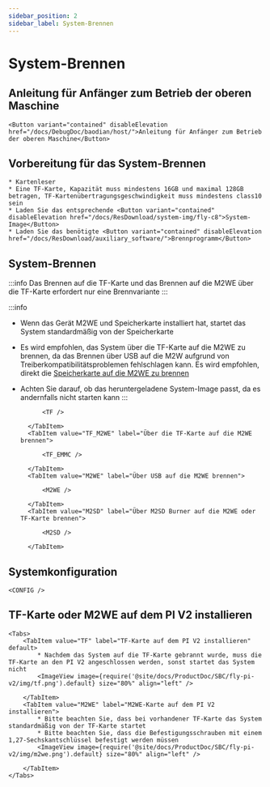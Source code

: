 ```yaml
---
sidebar_position: 2
sidebar_label: System-Brennen
---
```






# System-Brennen

## Anleitung für Anfänger zum Betrieb der oberen Maschine

    <Button variant="contained" disableElevation href="/docs/DebugDoc/baodian/host/">Anleitung für Anfänger zum Betrieb der oberen Maschine</Button>

## Vorbereitung für das System-Brennen

    * Kartenleser
    * Eine TF-Karte, Kapazität muss mindestens 16GB und maximal 128GB betragen, TF-Kartenübertragungsgeschwindigkeit muss mindestens class10 sein
    * Laden Sie das entsprechende <Button variant="contained" disableElevation href="/docs/ResDownload/system-img/fly-c8">System-Image</Button>
    * Laden Sie das benötigte <Button variant="contained" disableElevation href="/docs/ResDownload/auxiliary_software/">Brennprogramm</Button>

## System-Brennen

:::info
Das Brennen auf die TF-Karte und das Brennen auf die M2WE über die TF-Karte erfordert nur eine Brennvariante
:::

:::info
* Wenn das Gerät M2WE und Speicherkarte installiert hat, startet das System standardmäßig von der Speicherkarte
* Es wird empfohlen, das System über die TF-Karte auf die M2WE zu brennen, da das Brennen über USB auf die M2W aufgrund von Treiberkompatibilitätsproblemen fehlschlagen kann. Es wird empfohlen, direkt die [Speicherkarte auf die M2WE zu brennen](https://mellow-next.klipper.cn/docs/ProductDoc/SBC/fly-pi-v2/fly-os)
* Achten Sie darauf, ob das heruntergeladene System-Image passt, da es andernfalls nicht starten kann
:::

    <Tabs>
        <TabItem value="TF" label="Auf die TF-Karte brennen" default>
            
            <TF />
            
        </TabItem>
        <TabItem value="TF_M2WE" label="Über die TF-Karte auf die M2WE brennen">
            
            <TF_EMMC />

        </TabItem>
        <TabItem value="M2WE" label="Über USB auf die M2WE brennen">
            
            <M2WE />

        </TabItem>
        <TabItem value="M2SD" label="Über M2SD Burner auf die M2WE oder TF-Karte brennen">
            
            <M2SD />

        </TabItem>
    </Tabs>


## Systemkonfiguration

    <CONFIG />

## TF-Karte oder M2WE auf dem PI V2 installieren

    <Tabs>
        <TabItem value="TF" label="TF-Karte auf dem PI V2 installieren" default>
            * Nachdem das System auf die TF-Karte gebrannt wurde, muss die TF-Karte an den PI V2 angeschlossen werden, sonst startet das System nicht
            <ImageView image={require('@site/docs/ProductDoc/SBC/fly-pi-v2/img/tf.png').default} size="80%" align="left" />  

        </TabItem>
        <TabItem value="M2WE" label="M2WE-Karte auf dem PI V2 installieren">
            * Bitte beachten Sie, dass bei vorhandener TF-Karte das System standardmäßig von der TF-Karte startet
            * Bitte beachten Sie, dass die Befestigungsschrauben mit einem 1,27-Sechskantschlüssel befestigt werden müssen
            <ImageView image={require('@site/docs/ProductDoc/SBC/fly-pi-v2/img/m2we.png').default} size="80%" align="left" />  

        </TabItem>
    </Tabs>